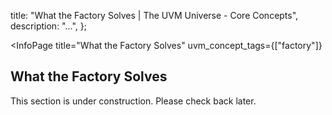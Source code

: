 
  title: "What the Factory Solves | The UVM Universe - Core Concepts",
  description: "...",
};

<InfoPage
  title="What the Factory Solves"
  uvm_concept_tags={["factory"]}
>

  ## What the Factory Solves

  This section is under construction. Please check back later.

</InfoPage>